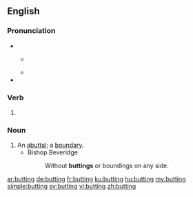 ==English==

===Pronunciation===
* {{IPA|/ˈbʌtɪŋ/|lang=en}}
** {{a|GenAm}} {{IPA|[ˈbʌɾɪŋ]|lang=en}}
** {{homophones|budding|lang=en}}
* {{rhymes|ʌtɪŋ|lang=en}}

===Verb===
{{head|en|present participle}}

# {{present participle of|butt|lang=en|nocat=1}}

===Noun===
{{en-noun}}

# An [[abuttal]]; a [[boundary]].
#* Bishop Beveridge
#*: Without '''buttings''' or boundings on any side.

[[ar:butting]]
[[de:butting]]
[[fr:butting]]
[[ku:butting]]
[[hu:butting]]
[[my:butting]]
[[simple:butting]]
[[sv:butting]]
[[vi:butting]]
[[zh:butting]]